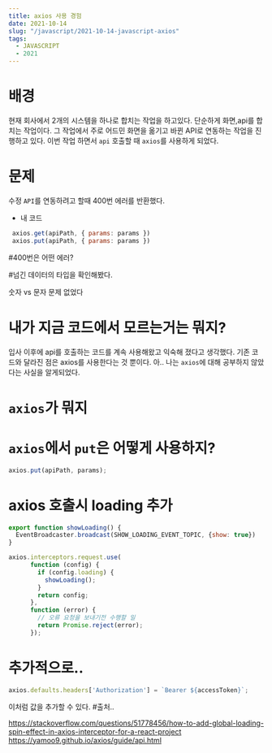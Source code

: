 ```yaml
---
title: axios 사용 경험
date: 2021-10-14
slug: "/javascript/2021-10-14-javascript-axios"
tags:
  - JAVASCRIPT
  - 2021
---
```


# 배경
현재 회사에서 2개의 시스템을 하나로 합치는 작업을 하고있다.
단순하게 화면,api를 합치는 작업이다.
그 작업에서 주로 어드민 화면을 옮기고 바뀐 API로 연동하는 작업을 진행하고 있다.
이번 작업 하면서 `api` 호출할 때 `axios`를 사용하게 되었다.  
 
# 문제
수정 `API`를 연동하려고 할때 400번 에러를 반환했다.

* 내 코드

```javascript
 axios.get(apiPath, { params: params })
 axios.put(apiPath, { params: params })
```

#400번은 어떤 에러?                                                 
                                                   

#넘긴 데이터의 타입을 확인해봤다.

 숫자 vs 문자 문제 없었다


# 내가 지금 코드에서 모르는거는 뭐지?
입사 이후에 api를 호출하는 코드를 계속 사용해왔고 익숙해 졌다고 생각했다.
기존 코드와 달라진 점은 axios를 사용한다는 것 뿐이다.
아.. 나는 `axios`에 대해 공부하지 않았다는 사실을 알게되었다.
                                    
# `axios`가 뭐지


# `axios`에서 `put`은 어떻게 사용하지?

 ```javascript
 axios.put(apiPath, params);
 ```

# axios 호출시 loading 추가

```javascript
export function showLoading() {
  EventBroadcaster.broadcast(SHOW_LOADING_EVENT_TOPIC, {show: true})
}

axios.interceptors.request.use(
      function (config) {
        if (config.loading) {
          showLoading();
        }
        return config;
      },
      function (error) {
        // 오류 요청을 보내기전 수행할 일
        return Promise.reject(error);
      });
```

# 추가적으로..

```javascript
axios.defaults.headers['Authorization'] = `Bearer ${accessToken}`;
```

이처럼 값을 추가할 수 있다.
#출처..

https://stackoverflow.com/questions/51778456/how-to-add-global-loading-spin-effect-in-axios-interceptor-for-a-react-project
https://yamoo9.github.io/axios/guide/api.html